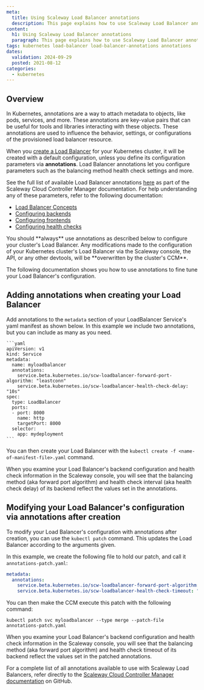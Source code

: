 ```yaml
---
meta:
  title: Using Scaleway Load Balancer annotations
  description: This page explains how to use Scaleway Load Balancer annotations
content:
  h1: Using Scaleway Load Balancer annotations
  paragraph: This page explains how to use Scaleway Load Balancer annotations
tags: kubernetes load-balancer load-balancer-annotations annotations
dates:
  validation: 2024-09-29
  posted: 2021-08-12
categories:
  - kubernetes
---
```


## Overview

In Kubernetes, annotations are a way to attach metadata to objects, like pods, services, and more. These annotations are key-value pairs that can be useful for tools and libraries interacting with these objects. These annotations are used to influence the behavior, settings, or configurations of the provisioned load balancer resource.

When you [create a Load Balancer](/containers/kubernetes/reference-content/kubernetes-load-balancer/) for your Kubernetes cluster, it will be created with a default configuration, unless you define its configuration parameters via **annotations**. Load Balancer annotations let you configure parameters such as the balancing method health check settings and more.

See the full list of available Load Balancer annotations [here](https://github.com/scaleway/scaleway-cloud-controller-manager/blob/master/docs/loadbalancer-annotations.md) as part of the Scaleway Cloud Controller Manager documentation. For help understanding any of these parameters, refer to the following documentation:
- [Load Balancer Concepts](/network/load-balancer/concepts/)
- [Configuring backends](/network/load-balancer/reference-content/configuring-backends/)
- [Configuring frontends](/network/load-balancer/reference-content/configuring-frontends/)
- [Configuring health checks](/network/load-balancer/reference-content/configuring-health-checks/)

<Message type="important">
You should **always** use annotations as described below to configure your cluster's Load Balancer. Any modifications made to the configuration of your Kubernetes cluster's Load Balancer via the Scaleway console, the API, or any other devtools, will be **overwritten by the cluster's CCM**.
</Message>

The following documentation shows you how to use annotations to fine tune your Load Balancer's configuration.

## Adding annotations when creating your Load Balancer

Add annotations to the `metadata` section of your LoadBalancer Service's yaml manifest as shown below. In this example we include two annotations, but you can include as many as you need.

    ```yaml
    apiVersion: v1
    kind: Service
    metadata:
      name: myloadbalancer
      annotations:
        service.beta.kubernetes.io/scw-loadbalancer-forward-port-algorithm: "leastconn"
        service.beta.kubernetes.io/scw-loadbalancer-health-check-delay: "10s"
    spec:
      type: LoadBalancer
      ports:
      - port: 8000
        name: http
        targetPort: 8000
      selector:
        app: mydeployment
    ```

You can then create your Load Balancer with the `kubectl create -f <name-of-manifest-file>.yaml` command.

When you examine your Load Balancer's backend configuration and health check information in the Scaleway console, you will see that the balancing method (aka forward port algorithm) and health check interval (aka health check delay) of its backend reflect the values set in the annotations.

## Modifying your Load Balancer's configuration via annotations after creation

To modify your Load Balancer's configuration with annotations after creation, you can use the `kubectl patch` command. This updates the Load Balancer according to the arguments given.

In this example, we create the following file to hold our patch, and call it `annotations-patch.yaml`:

```yaml
metadata:
  annotations:
    service.beta.kubernetes.io/scw-loadbalancer-forward-port-algorithm: "first"
    service.beta.kubernetes.io/scw-loadbalancer-health-check-timeout: "30s"
```

You can then make the CCM execute this patch with the following command:

```
kubectl patch svc myloadbalancer --type merge --patch-file annotations-patch.yaml
```

When you examine your Load Balancer's backend configuration and health check information in the Scaleway console, you will see that the balancing method (aka forward port algorithm) and health check timeout of its backend reflect the values set in the patched annotations.

For a complete list of all annotations available to use with Scaleway Load Balancers, refer directly to the [Scaleway Cloud Controller Manager documentation](https://github.com/scaleway/scaleway-cloud-controller-manager/blob/master/docs/loadbalancer-annotations.md) on GitHub.